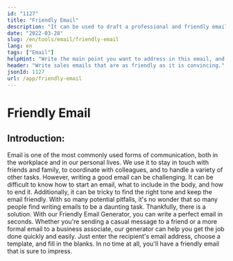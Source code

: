```yaml
---
id: "1127"
title: "Friendly Email"
description: "It can be used to draft a professional and friendly email to a colleague or client."
date: "2022-03-28"
slug: /en/tools/email/friendly-email
lang: en
tags: ["Email"]
helpHint: "Write the main point you want to address in this email, and then we'll create a friendly email based on it."
header: "Write sales emails that are as friendly as it is convincing."
jsonId: 1127
url: /app/friendly-email
---
```


# Friendly Email

## Introduction:

Email is one of the most commonly used forms of communication, both in the workplace and in our personal lives. We use it to stay in touch with friends and family, to coordinate with colleagues, and to handle a variety of other tasks. However, writing a good email can be challenging. It can be difficult to know how to start an email, what to include in the body, and how to end it. Additionally, it can be tricky to find the right tone and keep the email friendly. With so many potential pitfalls, it's no wonder that so many people find writing emails to be a daunting task. Thankfully, there is a solution. With our Friendly Email Generator, you can write a perfect email in seconds. Whether you're sending a casual message to a friend or a more formal email to a business associate, our generator can help you get the job done quickly and easily. Just enter the recipient's email address, choose a template, and fill in the blanks. In no time at all, you'll have a friendly email that is sure to impress.
